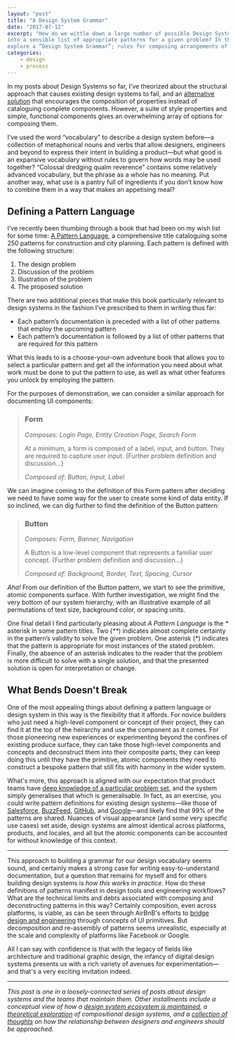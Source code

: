 ```yaml
---
layout: "post"
title: "A Design System Grammar"
date: "2017-07-12"
excerpt: "How do we wittle down a large number of possible Design System components
into a sensible list of appropriate patterns for a given problem? In this post, we
explore a “Design System Grammar”; rules for composing arrangements of components."
categories:
    - design
    - process
---
```


In my posts about Design Systems so far, I’ve theorized about the structural
approach that causes existing design systems to fail, and an
[alternative solution](/2017/03/29/designing-systems/) that encourages the
composition of properties instead of cataloguing complete components. However, a
suite of style properties and simple, functional components gives an
overwhelming array of options for composing them.

I’ve used the word “vocabulary” to describe a design system before—a collection
of metaphorical nouns and verbs that allow designers, engineers and beyond to
express their intent in building a product—but what good is an expansive
vocabulary without rules to govern how words may be used together? “Colossal
dredging qualm reverence” contains some relatively advanced vocabulary, but the
phrase as a whole has no meaning. Put another way, what use is a pantry full of
ingredients if you don’t know how to combine them in a way that makes an
appetising meal?

## Defining a Pattern Language

I’ve recently been thumbing through a book that had been on my wish list for
some time: [A Pattern Language](http://amzn.to/2t5tX9d), a comprehensive title
cataloguing some 250 patterns for construction and city planning. Each pattern
is defined with the following structure:

1. The design problem
2. Discussion of the problem
3. Illustration of the problem
4. The proposed solution

There are two additional pieces that make this book particularly relevant to
design systems in the fashion I’ve prescribed to them in writing thus far:

-   Each pattern’s documentation is preceded with a list of other patterns that
    employ the upcoming pattern
-   Each pattern’s documentation is followed by a list of other patterns that
    are required for this pattern

What this leads to is a choose-your-own adventure book that allows you to select
a particular pattern and get all the information you need about what work must
be done to put the pattern to use, as well as what other features you unlock by
employing the pattern.

For the purposes of demonstration, we can consider a similar approach for
documenting UI components:

> ### Form
>
> _Composes: Login Page, Entity Creation Page, Search Form_
>
> At a minimum, a form is composed of a label, input, and button. They are
> required to capture user input. {Further problem definition and discussion…}
>
> _Composed of: Button, Input, Label_

We can imagine coming to the definition of this Form pattern after deciding we
need to have some way for the user to create some kind of data entity. If so
inclined, we can dig further to find the definition of the Button pattern:

> ### Button
>
> _Composes: Form, Banner, Navigation_
>
> A Button is a low-level component that represents a familiar user concept.
> {Further problem definition and discussion…}
>
> _Composed of: Background, Border, Text, Spacing, Cursor_

_Aha!_ From our definition of the Button pattern, we start to see the primitive,
atomic components surface. With further investigation, we might find the very
bottom of our system hierarchy, with an illustrative example of all permutations
of text size, background color, or spacing units.

One final detail I find particularly pleasing about _A Pattern Language_ is the
_\*_ asterisk in some pattern titles. Two (_\*\*_) indicates almost complete
certainty in the pattern’s validity to solve the given problem. One asterisk
(_\*_) indicates that the pattern is appropriate for most instances of the
stated problem. Finally, the absence of an asterisk indicates to the reader that
the problem is more difficult to solve with a single solution, and that the
presented solution is open for interpretation or change.

## What Bends Doesn't Break

One of the most appealing things about defining a pattern language or design
system in this way is the flexibility that it affords. For novice builders who
just need a high-level component or concept of their project, they can find it
at the top of the heirarchy and use the component as it comes. For those
pioneering new experiences or experimenting beyond the confines of existing
produce surface, they can take those high-level components and concepts and
deconstruct them into their composite parts; they can keep doing this until they
have the primitive, atomic components they need to construct a bespoke pattern
that still fits with harmony in the wider system.

What's more, this approach is aligned with our expectation that product teams
have
[deep knowledge of a particular problem set](/2017/06/27/paving-the-path-of-least-resistance/),
and the system simply generalises that which is generalisable. In fact, as an
exercise, you could write pattern definitions for existing design systems—like
those of [Salesforce](https://www.lightningdesignsystem.com/),
[BuzzFeed](http://solid.buzzfeed.com/), [GitHub](http://primercss.io/), and
[Google](https://material.io/)—and likely find that 99% of the patterns are
shared. Nuances of visual appearance (and some very specific use cases) set
aside, design systems are almost identical across platforms, products, and
locales, and all but the atomic components can be accounted for without
knowledge of this context.

---

This approach to building a grammar for our design vocabulary seems sound, and
certainly makes a strong case for writing easy-to-understand documentation, but
a question that remains for myself and for others building design systems is
_how this works in practice_. How do these definitions of patterns manifest in
design tools and engineering workflows? What are the technical limits and debts
associated with composing and deconstructing patterns in this way? Certainly
composition, even across platforms, is viable, as can be seen through AirBnB's
efforts to
[bridge design and engineering](https://airbnb.design/painting-with-code/)
through concepts of UI primitives. But decomposition and re-assembly of patterns
seems unrealistic, especially at the scale and complexity of platforms like
Facebook or Google.

All I can say with confidence is that with the legacy of fields like
architecture and traditional graphic design, the infancy of digital design
systems presents us with a rich variety of avenues for experimentation—and
that's a very exciting invitation indeed.

---

_This post is one in a loosely-connected series of posts about design systems
and the teams that maintain them. Other installments include a conceptual view
of how a
[design system ecosystem is maintained](/2017/06/27/paving-the-path-of-least-resistance/),
a [theoretical exploration](/2017/03/29/designing-systems/) of compositional
design systems, and a
[collection of thoughts](/2017/06/02/casting-graphite-in-gold/) on how the
relationship between designers and engineers should be approached._
